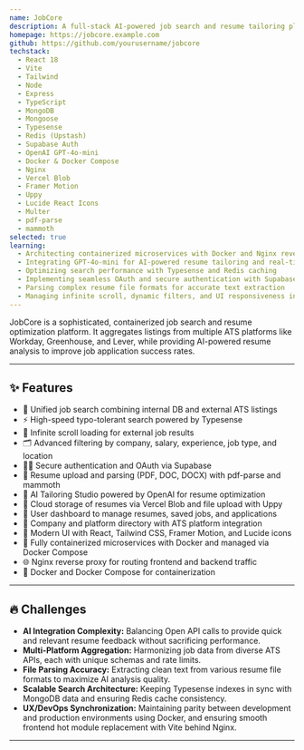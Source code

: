 ```yaml
---
name: JobCore
description: A full-stack AI-powered job search and resume tailoring platform that aggregates job listings from top ATS providers and enhances applications using intelligent GPT-based resume insights.
homepage: https://jobcore.example.com
github: https://github.com/yourusername/jobcore
techstack:
  - React 18
  - Vite
  - Tailwind
  - Node
  - Express
  - TypeScript
  - MongoDB
  - Mongoose
  - Typesense
  - Redis (Upstash)
  - Supabase Auth
  - OpenAI GPT-4o-mini
  - Docker & Docker Compose
  - Nginx
  - Vercel Blob
  - Framer Motion
  - Uppy
  - Lucide React Icons
  - Multer
  - pdf-parse
  - mammoth
selected: true
learning:
  - Architecting containerized microservices with Docker and Nginx reverse proxy
  - Integrating GPT-4o-mini for AI-powered resume tailoring and real-time suggestions
  - Optimizing search performance with Typesense and Redis caching
  - Implementing seamless OAuth and secure authentication with Supabase
  - Parsing complex resume file formats for accurate text extraction
  - Managing infinite scroll, dynamic filters, and UI responsiveness in React with Tailwind
---
```


JobCore is a sophisticated, containerized job search and resume optimization platform. It aggregates listings from multiple ATS platforms like Workday, Greenhouse, and Lever, while providing AI-powered resume analysis to improve job application success rates.

---

## ✨ Features

- 🔎 Unified job search combining internal DB and external ATS listings
- ⚡ High-speed typo-tolerant search powered by Typesense
- 🔁 Infinite scroll loading for external job results
- 🗂️ Advanced filtering by company, salary, experience, job type, and location
- 🧑‍💼 Secure authentication and OAuth via Supabase
- 📄 Resume upload and parsing (PDF, DOC, DOCX) with pdf-parse and mammoth
- 🤖 AI Tailoring Studio powered by OpenAI for resume optimization
- 📁 Cloud storage of resumes via Vercel Blob and file upload with Uppy
- 🧾 User dashboard to manage resumes, saved jobs, and applications
- 🧩 Company and platform directory with ATS platform integration
- 🎨 Modern UI with React, Tailwind CSS, Framer Motion, and Lucide icons
- 🐳 Fully containerized microservices with Docker and managed via Docker Compose
- 🌐 Nginx reverse proxy for routing frontend and backend traffic
- 🐳 Docker and Docker Compose for containerization

---

## 🔥 Challenges

- **AI Integration Complexity:** Balancing Open API calls to provide quick and relevant resume feedback without sacrificing performance.
- **Multi-Platform Aggregation:** Harmonizing job data from diverse ATS APIs, each with unique schemas and rate limits.
- **File Parsing Accuracy:** Extracting clean text from various resume file formats to maximize AI analysis quality.
- **Scalable Search Architecture:** Keeping Typesense indexes in sync with MongoDB data and ensuring Redis cache consistency.
- **UX/DevOps Synchronization:** Maintaining parity between development and production environments using Docker, and ensuring smooth frontend hot module replacement with Vite behind Nginx.

---

